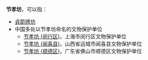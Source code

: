'''节孝坊'''，可以指：

*[[貞節牌坊|貞節牌坊]]
*中国多处以节孝坊命名的文物保护单位
**[[节孝坊_(闵行区)|节孝坊 (闵行区)]]，上海市闵行区文物保护单位
**[[节孝坊_(闻喜县)|节孝坊 (闻喜县)]]，山西省运城市闻喜县文物保护单位
**[[节孝坊_(顺德区)|节孝坊 (顺德区)]]，广东省佛山市顺德区文物保护单位

{{Disambig|Cat=三字建築物消歧義}}